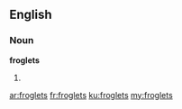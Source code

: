==English==

===Noun===
'''froglets'''

# {{plural of|froglet}}

[[ar:froglets]]
[[fr:froglets]]
[[ku:froglets]]
[[my:froglets]]